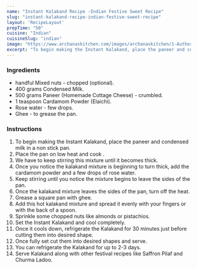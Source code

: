 ---
name: "Instant Kalakand Recipe -Indian Festive Sweet Recipe"
slug: "instant-kalakand-recipe-indian-festive-sweet-recipe"
layout: 'RecipeLayout'
prepTime: "50"
cuisine: "Indian"
cuisineSlug: "indian"
image: "https://www.archanaskitchen.com/images/archanaskitchen/1-Author/Jyothi_Rajesh/Instant_Kalakand_Recipe_Indian_Festive_Sweet_Recipe_-1.jpg"
excerpt: "To begin making the Instant Kalakand, place the paneer and condensed milk in a non stick pan"
---

### Ingredients

- handful Mixed nuts - chopped (optional).
- 400 grams Condensed Milk.
- 500 grams Paneer (Homemade Cottage Cheese) - crumbled.
- 1 teaspoon Cardamom Powder (Elaichi).
- Rose water - few drops.
- Ghee - to grease the pan.

### Instructions

1. To begin making the Instant Kalakand, place the paneer and condensed milk in a non stick pan.
1. Place the pan on low heat and cook .
1. We have to keep stirring this mixture until it becomes thick.
1. Once you notice the kalakand mixture is beginning to turn thick, add the cardamom powder and a few drops of rose water.
1. Keep stirring until you notice the mixture begins to leave the sides of the pan.
1. Once the kalakand mixture leaves the sides of the pan, turn off the heat.
1. Grease a square pan with ghee.
1. Add this hot kalakand mixture and spread it evenly with your fingers or with the back of a spoon.
1. Sprinkle some chopped nuts like almonds or pistachios.
1. Set the Instant Kalakand and cool completely.
1. Once it cools down, refrigerate the Kalakand for 30 minutes just before cutting them into desired shape.
1. Once fully set cut them into desired shapes and serve.
1. You can refrigerate the Kalakand for up to 2-3 days.
1. Serve Kalakand along with other festival recipes like Saffron Pilaf and Churma Ladoo.
